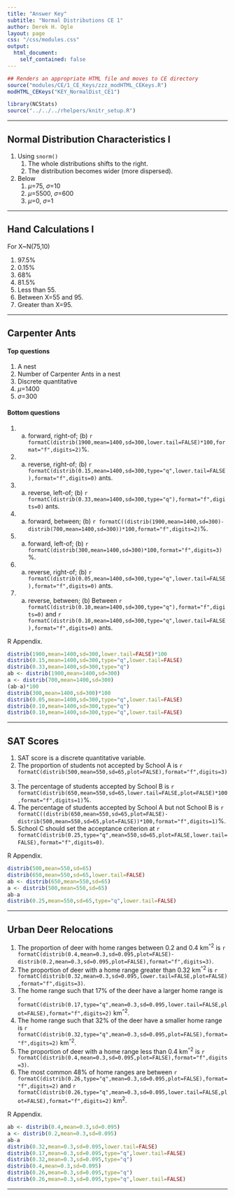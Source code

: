 ```yaml
---
title: "Answer Key"
subtitle: "Normal Distributions CE 1"
author: Derek H. Ogle
layout: page
css: "/css/modules.css"
output:
  html_document:
    self_contained: false
---
```


```r
## Renders an appropriate HTML file and moves to CE directory
source("modules/CE/1_CE_Keys/zzz_modHTML_CEKeys.R")
modHTML_CEKeys("KEY_NormalDist_CE1")
```

```r
library(NCStats)
source("../../../rhelpers/knitr_setup.R")
```

----

## Normal Distribution Characteristics I

1. Using `snorm()`
    1. The whole distributions shifts to the right.
    1. The distribution becomes wider (more dispersed).
1. Below
    1. $\mu$=75, $\sigma$=10
    1. $\mu$=5500, $\sigma$=600
    1. $\mu$=0, $\sigma$=1

----

## Hand Calculations I
For X~N(75,10) 

1. 97.5%
1. 0.15%
1. 68%
1. 81.5%
1. Less than 55.
1. Between X=55 and 95.
1. Greater than X=95.

----

## Carpenter Ants
#### Top questions
1. A nest
1. Number of Carpenter Ants in a nest
1. Discrete quantitative
1. $\mu$=1400
1. $\sigma$=300

#### Bottom questions
1. (a) forward, right-of; (b) `r formatC(distrib(1900,mean=1400,sd=300,lower.tail=FALSE)*100,format="f",digits=2)`%.
1. (a) reverse, right-of; (b) `r formatC(distrib(0.15,mean=1400,sd=300,type="q",lower.tail=FALSE),format="f",digits=0)` ants.
1. (a) reverse, left-of; (b) `r formatC(distrib(0.33,mean=1400,sd=300,type="q"),format="f",digits=0)` ants.
1. (a) forward, between; (b) `r formatC((distrib(1900,mean=1400,sd=300)-distrib(700,mean=1400,sd=300))*100,format="f",digits=2)`%.
1. (a) forward, left-of; (b) `r formatC(distrib(300,mean=1400,sd=300)*100,format="f",digits=3)`%.
1. (a) reverse, right-of; (b) `r formatC(distrib(0.05,mean=1400,sd=300,type="q",lower.tail=FALSE),format="f",digits=0)` ants.
1. (a) reverse, between; (b) Between `r formatC(distrib(0.10,mean=1400,sd=300,type="q"),format="f",digits=0)` and  `r formatC(distrib(0.10,mean=1400,sd=300,type="q",lower.tail=FALSE),format="f",digits=0)` ants.

R Appendix.
```r
distrib(1900,mean=1400,sd=300,lower.tail=FALSE)*100
distrib(0.15,mean=1400,sd=300,type="q",lower.tail=FALSE)
distrib(0.33,mean=1400,sd=300,type="q")
ab <- distrib(1900,mean=1400,sd=300)
a <- distrib(700,mean=1400,sd=300)
(ab-a)*100
distrib(300,mean=1400,sd=300)*100
distrib(0.05,mean=1400,sd=300,type="q",lower.tail=FALSE)
distrib(0.10,mean=1400,sd=300,type="q")
distrib(0.10,mean=1400,sd=300,type="q",lower.tail=FALSE)
```

----

## SAT Scores
1. SAT score is a discrete quantitative variable.
1. The proportion of students not accepted by School A is `r formatC(distrib(500,mean=550,sd=65,plot=FALSE),format="f",digits=3)`.
1. The percentage of students accepted by School B is `r formatC(distrib(650,mean=550,sd=65,lower.tail=FALSE,plot=FALSE)*100,format="f",digits=1)`%.
1. The percentage of students accepted by School A but not School B is `r formatC((distrib(650,mean=550,sd=65,plot=FALSE)-distrib(500,mean=550,sd=65,plot=FALSE))*100,format="f",digits=1)`%.
1. School C should set the acceptance criterion at `r formatC(distrib(0.25,type="q",mean=550,sd=65,plot=FALSE,lower.tail=FALSE),format="f",digits=0)`.

R Appendix.
```r
distrib(500,mean=550,sd=65)
distrib(650,mean=550,sd=65,lower.tail=FALSE)
ab <- distrib(650,mean=550,sd=65)
a <- distrib(500,mean=550,sd=65)
ab-a
distrib(0.25,mean=550,sd=65,type="q",lower.tail=FALSE)
```

----

## Urban Deer Relocations

1. The proportion of deer with home ranges between 0.2 and 0.4 km<sup>^2</sup> is `r formatC(distrib(0.4,mean=0.3,sd=0.095,plot=FALSE)-distrib(0.2,mean=0.3,sd=0.095,plot=FALSE),format="f",digits=3)`.
1. The proportion of deer with a home range greater than 0.32 km<sup>^2</sup> is `r formatC(distrib(0.32,mean=0.3,sd=0.095,lower.tail=FALSE,plot=FALSE),format="f",digits=3)`.
1. The home range such that 17% of the deer have a larger home range is `r formatC(distrib(0.17,type="q",mean=0.3,sd=0.095,lower.tail=FALSE,plot=FALSE),format="f",digits=2)` km<sup>^2</sup>.
1. The home range such that 32% of the deer have a smaller home range is `r formatC(distrib(0.32,type="q",mean=0.3,sd=0.095,plot=FALSE),format="f",digits=2)` km<sup>^2</sup>.
1. The proportion of deer with a home range less than 0.4 km<sup>^2</sup> is `r formatC(distrib(0.4,mean=0.3,sd=0.095,plot=FALSE),format="f",digits=3)`.
1. The most common 48% of home ranges are between `r formatC(distrib(0.26,type="q",mean=0.3,sd=0.095,plot=FALSE),format="f",digits=2)` and `r formatC(distrib(0.26,type="q",mean=0.3,sd=0.095,lower.tail=FALSE,plot=FALSE),format="f",digits=2)` km<sup>2</sup>.

R Appendix.
```r
ab <- distrib(0.4,mean=0.3,sd=0.095)
a <- distrib(0.2,mean=0.3,sd=0.095)
ab-a
distrib(0.32,mean=0.3,sd=0.095,lower.tail=FALSE)
distrib(0.17,mean=0.3,sd=0.095,type="q",lower.tail=FALSE)
distrib(0.32,mean=0.3,sd=0.095,type="q")
distrib(0.4,mean=0.3,sd=0.095)
distrib(0.26,mean=0.3,sd=0.095,type="q")
distrib(0.26,mean=0.3,sd=0.095,type="q",lower.tail=FALSE)
```

----
